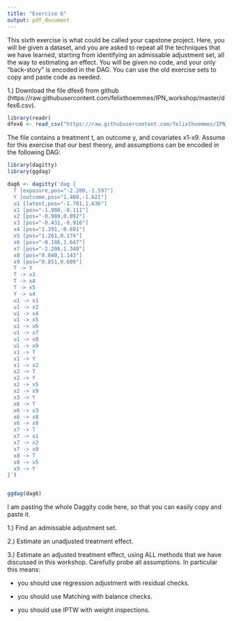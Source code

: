 ---
title: "Exercise 6"
output: pdf_document
---

This sixth exercise is what could be called your capstone project. Here, you will be given a dataset, and you are asked to repeat all the techniques that we have learned, starting from identifying an admissable adjustment set, all the way to estimating an effect. You will be given no code, and your only "back-story" is encoded in the DAG. You can use the old exercise sets to copy and paste code as needed. 


1.) Download the file dfex6  from github (https://raw.githubusercontent.com/felixthoemmes/IPN_workshop/master/dfex6.csv). 

```{r, echo=TRUE, eval=FALSE}
library(readr)
dfex6 <- read_csv("https://raw.githubusercontent.com/felixthoemmes/IPN_workshop/master/dfex6.csv")
```
The file contains a treatment t, an outcome y, and covariates x1-x9. Assume for this exercise that our best theory, and assumptions can be encoded in the following DAG:

```{r, message=FALSE, warning=FALSE}
library(dagitty)
library(ggdag)

dag6 <- dagitty('dag {
  T [exposure,pos="-2.200,-1.597"]
  Y [outcome,pos="1.400,-1.621"]
  u1 [latent,pos="-1.781,1.636"]
  x1 [pos="-1.908,-0.111"]
  x2 [pos="-0.989,0.092"]
  x3 [pos="-0.431,-0.916"]
  x4 [pos="1.391,-0.691"]
  x5 [pos="1.261,0.174"]
  x6 [pos="-0.186,1.647"]
  x7 [pos="-2.206,1.340"]
  x8 [pos="0.840,1.143"]
  x9 [pos="0.851,0.609"]
  T -> Y
  T -> x3
  T -> x4
  T -> x5
  Y -> x4
  u1 -> x1
  u1 -> x2
  u1 -> x4
  u1 -> x5
  u1 -> x6
  u1 -> x7
  u1 -> x8
  u1 -> x9
  x1 -> T
  x1 -> Y
  x1 -> x2
  x2 -> T
  x2 -> Y
  x2 -> x5
  x2 -> x9
  x3 -> Y
  x6 -> T
  x6 -> x3
  x6 -> x8
  x6 -> x9
  x7 -> T
  x7 -> x1
  x7 -> x2
  x7 -> x9
  x8 -> T
  x8 -> x5
  x9 -> Y
}')


ggdag(dag6)
```

I am pasting the whole Daggity code here, so that you can easily copy and paste it. 

1.) Find an admissable adjustment set.

2.) Estimate an unadjusted treatment effect. 

3.) Estimate an adjusted treatment effect, using ALL methods that we have discussed in this workshop. Carefully probe all assumptions. In particular this means:

- you should use regression adjustment with residual checks. 

- you should use Matching with balance checks. 

- you should use IPTW with weight inspections. 

